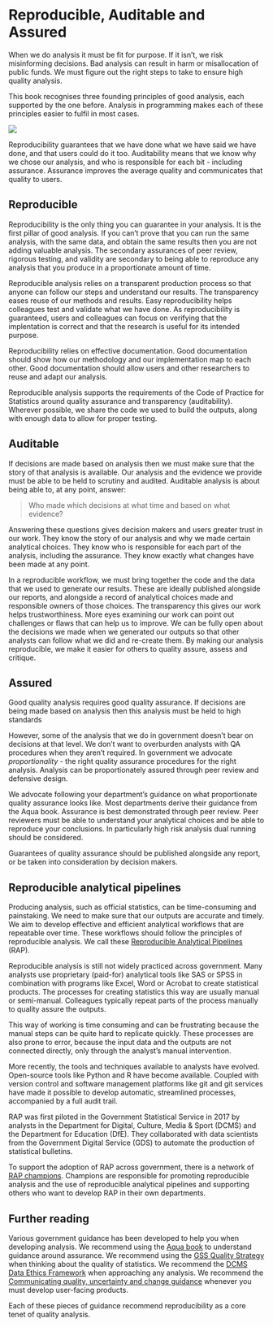 # Reproducible, Auditable and Assured

When we do analysis it must be fit for purpose.
If it isn't, we risk misinforming decisions.
Bad analysis can result in harm or misallocation of public funds.
We must figure out the right steps to take to ensure high quality analysis.

This book recognises three founding principles of good analysis, each supported by the one before.
Analysis in programming makes each of these principles easier to fulfil in most cases.

![](static/repro_stack.png)

Reproducibility guarantees that we have done what we have said we have done, and that users could do it too.
Auditability means that we know why we chose our analysis, and who is responsible for each bit - including assurance.
Assurance improves the average quality and communicates that quality to users.

## Reproducible

Reproducibility is the only thing you can guarantee in your analysis.
It is the first pillar of good analysis.
If you can't prove that you can run the same analysis, with the same data, and obtain the same results then you are not adding valuable analysis.
The secondary assurances of peer review, rigorous testing, and validity are secondary to being able to reproduce any analysis that you produce in a proportionate amount of time.

Reproducible analysis relies on a transparent production process so that anyone can follow our steps and understand our results.
The transparency eases reuse of our methods and results. 
Easy reproducibility helps colleagues test and validate what we have done.
As reproducibility is guaranteed, users and colleagues can focus on verifying that the implentation is correct and that the research is useful for its intended purpose.

Reproducibility relies on effective documentation.
Good documentation should show how our methodology and our implementation map to each other.
Good documentation should allow users and other researchers to reuse and adapt our analysis.

Reproducible analysis supports the requirements of the Code of Practice for Statistics around quality assurance and transparency (auditability). 
Wherever possible, we share the code we used to build the outputs, along with enough data to allow for proper testing.


## Auditable

If decisions are made based on analysis then we must make sure that the story of that analysis is available.
Our analysis and the evidence we provide must be able to be held to scrutiny and audited.
Auditable analysis is about being able to, at any point, answer: 

> Who made which decisions at what time and based on what evidence?

Answering these questions gives decision makers and users greater trust in our work.
They know the story of our analysis and why we made certain analytical choices.
They know who is responsible for each part of the analysis, including the assurance.
They know exactly what changes have been made at any point.

In a reproducible workflow, we must bring together the code and the data that we used to generate our results.
These are ideally published alongside our reports, and alongside a record of analytical choices made and responsible owners of those choices.
The transparency this gives our work helps trustworthiness.
More eyes examining our work can point out challenges or flaws that can help us to improve.
We can be fully open about the decisions we made when we generated our outputs so that other analysts can follow what we did and re-create them.
By making our analysis reproducible, we make it easier for others to quality assure, assess and critique.

## Assured

Good quality analysis requires good quality assurance.
If decisions are being made based on analysis then this analysis must be held to high standards

However, some of the analysis that we do in government doesn't bear on decisions at that level.
We don't want to overburden analysts with QA procedures when they aren't required.
In government we advocate *proportionality* - the right quality assurance procedures for the right analysis.
Analysis can be proportionately assured through peer review and defensive design.

We advocate following your department's guidance on what proportionate quality assurance looks like.
Most departments derive their guidance from the Aqua book.
Assurance is best demonstrated through peer review.
Peer reviewers must be able to understand your analytical choices and be able to reproduce your conclusions.
In particularly high risk analysis dual running should be considered.

Guarantees of quality assurance should be published alongside any report, or be taken into consideration by decision makers.


## Reproducible analytical pipelines

Producing analysis, such as official statistics, can be time-consuming and painstaking.
We need to make sure that our outputs are accurate and timely.  
We aim to develop effective and efficient analytical workflows that are repeatable over time.
These workflows should follow the principles of reproducible analysis. 
We call these [Reproducible Analytical Pipelines](https://dataingovernment.blog.gov.uk/2017/03/27/reproducible-analytical-pipeline/) (RAP).

Reproducible analysis is still not widely practiced across government.
Many analysts use proprietary (paid-for) analytical tools like SAS or SPSS in combination with programs like Excel, Word or Acrobat to create statistical products. 
The processes for creating statistics this way are usually manual or semi-manual.
Colleagues typically repeat parts of the process manually to quality assure the outputs.

This way of working is time consuming and can be frustrating because the manual steps can be quite hard to replicate quickly. 
These processes are also prone to error, because the input data and the outputs are not connected directly, only through the analyst’s manual intervention.

More recently, the tools and techniques available to analysts have evolved. 
Open-source tools like Python and R have become available.
Coupled with version control and software management platforms like git and git services have made it possible to develop automatic, streamlined processes, accompanied by a full audit trail.

RAP was first piloted in the Government Statistical Service in 2017 by analysts in the Department for Digital, Culture, Media & Sport (DCMS) and the Department for Education (DfE). 
They collaborated with data scientists from the Government Digital Service (GDS) to automate the production of statistical bulletins.

To support the adoption of RAP across government, there is a network of [RAP champions](https://gss.civilservice.gov.uk/about-us/champion-networks/reproducible-analytical-pipeline-rap-champions/). 
Champions are responsible for promoting reproducible analysis and the use of reproducible analytical pipelines and supporting others who want to develop RAP in their own departments.

## Further reading

Various government guidance has been developed to help you when developing analysis.
We recommend using the [Aqua book](https://www.gov.uk/government/publications/the-aqua-book-guidance-on-producing-quality-analysis-for-government) to understand guidance around assurance.
We recommend using the [GSS Quality Strategy](https://gss.civilservice.gov.uk/policy-store/government-statistical-service-gss-quality-strategy/) when thinking about the quality of statistics.
We recommend the [DCMS Data Ethics Framework](https://www.gov.uk/government/publications/data-ethics-framework/data-ethics-framework) when approaching any analysis.
We recommend the [Communicating quality, uncertainty and change guidance](https://gss.civilservice.gov.uk/policy-store/communicating-quality-uncertainty-and-change/) whenever you must develop user-facing products.

Each of these pieces of guidance recommend reproducibility as a core tenet of quality analysis.